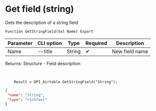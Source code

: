 ﻿---
sidebar_position: 3
---


# Get field (string)
 Gets the description of a string field



`Function GetStringField(Val Name) Export`

  | Parameter | CLI option | Type | Required | Description |
  |-|-|-|-|-|
  | Name | --title | String | &#x2714; | New field name |

  
  Returns:  Structure - Field description

<br/>




```bsl title="1C:Enterprise/OneScript code example"
    Result = OPI_Airtable.GetStringField("String");
```
 



```json title="Result"
{
 "name": "String",
 "type": "richText"
}
```
